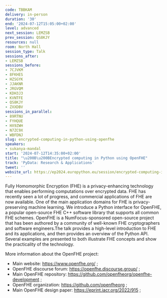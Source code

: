 ```yaml
---
code: TBBKAM
delivery: in-person
duration: '30'
end: '2024-07-12T15:05:00+02:00'
level: advanced
next_session: LEMZSB
prev_session: QS8KJY
resources: null
room: North Hall
session_type: Talk
sessions_after:
- LEMZSB
sessions_before:
- 7CJVKM
- 8FKHES
- HZSGYK
- JJAKNR
- JRGVQM
- KDH3J3
- KVNTFE
- QS8KJY
- ZXXDBV
sessions_in_parallel:
- 89RTNU
- FYHQUE
- HX9ZWH
- N7ZC9X
- WBFDNJ
slug: encrypted-computing-in-python-using-openfhe
speakers:
- sukanya-mandal
start: '2024-07-12T14:35:00+02:00'
title: "\u200B\u200BEncrypted computing in Python using OpenFHE"
track: 'PyData: Research & Applications'
tweet: ''
website_url: https://ep2024.europython.eu/session/encrypted-computing-in-python-using-openfhe
---
```


Fully Homomorphic Encryption (FHE) is a privacy-enhancing technology that enables performing computations over encrypted data. FHE has recently seen a lot of progress, and commercial applications of FHE are now available. One of the main application domains for FHE is privacy-preserving machine learning. We introduce a Python interface for OpenFHE, a popular open-source FHE C++ software library that supports all common FHE schemes. OpenFHE is a NumFocus-sponsored open-source project that has been authored by a community of well-known FHE cryptographers and software engineers.The talk provides a high-level introduction to FHE and its applications, and then provides an overview of the Python API. Several examples are presented to both illustrate FHE concepts and show the practicality of the technology.

More information about the OpenFHE project:
* Main website: https://www.openfhe.org/ ;
* OpenFHE discourse forum: https://openfhe.discourse.group/ ;
* Main OpenFHE repository: https://github.com/openfheorg/openfhe-development ;
* OpenFHE organization: https://github.com/openfheorg ;
* Main OpenFHE design paper: https://eprint.iacr.org/2022/915 ;
